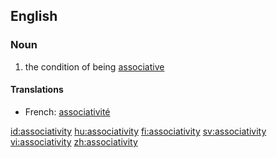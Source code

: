 ==English==

===Noun===
{{wikipedia}}
{{en-noun|associativities}}

# {{algebra}} the condition of being [[associative]]

====Translations====
{{trans-top|condition of being associative}}
*French: [[associativité]] {{f}}
{{trans-bottom}}

[[id:associativity]]
[[hu:associativity]]
[[fi:associativity]]
[[sv:associativity]]
[[vi:associativity]]
[[zh:associativity]]